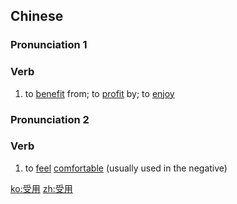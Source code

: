 ==Chinese==
{{zh-forms}}

===Pronunciation 1===
{{zh-pron
|m=shòuyòng
|c=sau6 jung6
|mn=qz:siǔ-iōng/xm,zz:siū-iōng
|cat=v
}}

===Verb===
{{zh-verb}}

# to [[benefit]] from; to [[profit]] by; to [[enjoy]]

===Pronunciation 2===
{{zh-pron
|m=shòuyong,shòuyòng,1nb=Mainland,2nb=Taiwan
|c=sau6 jung6
|cat=v
}}

===Verb===
{{zh-verb}}

# {{lb|zh|dialect}} to [[feel]] [[comfortable]] (usually used in the negative)

[[ko:受用]]
[[zh:受用]]